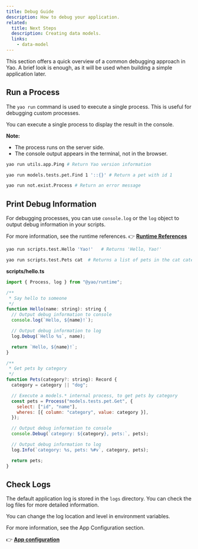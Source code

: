 ```yaml
---
title: Debug Guide
description: How to debug your application.
related:
  title: Next Steps
  description: Creating data models.
  links:
    - data-model
---
```


This section offers a quick overview of a common debugging approach in Yao. A brief look is enough, as it will be used when building a simple application later.

## Run a Process

The `yao run` command is used to execute a single process. This is useful for debugging custom processes.

You can execute a single process to display the result in the console.

**Note:**

- The process runs on the server side.
- The console output appears in the terminal, not in the browser.

```bash
yao run utils.app.Ping # Return Yao version information

yao run models.tests.pet.Find 1 '::{}' # Return a pet with id 1

yao run not.exist.Process # Return an error message
```

## Print Debug Information

For debugging processes, you can use `console.log` or the `log` object to output debug information in your scripts.

For more information, see the runtime references. 👉 **[Runtime References](../references/yao-runtime)**

```bash
yao run scripts.test.Hello 'Yao!'   # Returns 'Hello, Yao!'

yao run scripts.test.Pets cat  # Returns a list of pets in the cat category.
```

**scripts/hello.ts**

```javascript
import { Process, log } from "@yao/runtime";

/**
 * Say hello to someone
 */
function Hello(name: string): string {
  // Output debug information to console
  console.log(`Hello, ${name}!`);

  // Output debug information to log
  log.Debug(`Hello %s`, name);

  return `Hello, ${name}!`;
}

/**
 * Get pets by category
 */
function Pets(category?: string): Record {
  category = category || "dog";

  // Execute a models.* internal process, to get pets by category
  const pets = Process("models.tests.pet.Get", {
    select: ["id", "name"],
    wheres: [{ column: "category", value: category }],
  });

  // Output debug information to console
  console.Debug(`category: ${category}, pets:`, pets);

  // Output debug information to log
  log.Info(`category: %s, pets: %#v`, category, pets);

  return pets;
}
```

## Check Logs

The default application log is stored in the `logs` directory. You can check the log files for more detailed information.

You can change the log location and level in environment variables.

For more information, see the App Configuration section.

👉 **[App configuration](./app-configuration)**
